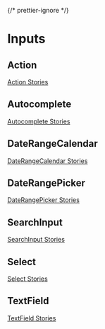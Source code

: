 
{/* prettier-ignore */}
<Meta title="Components/Inputs" />

# Inputs

## Action


<Description of={Action} />

[Action Stories](?path=/docs/components-inputs-action--docs)

<Canvas of={ActionStories.Default} />

## Autocomplete


<Description of={Autocomplete} />

[Autocomplete Stories](?path=/docs/components-inputs-autocomplete--docs)

<Canvas of={AutocompleteStories.Default} />

## DateRangeCalendar


<Description of={DateRangeCalendar} />

[DateRangeCalendar Stories](?path=/docs/components-inputs-daterangecalendar--docs)

<Canvas of={DateRangeCalendarStories.Default} />

## DateRangePicker


<Description of={DateRangePicker} />

[DateRangePicker Stories](?path=/docs/components-inputs-daterangepicker--docs)

<Canvas of={DateRangePickerStories.Default} />

## SearchInput


<Description of={SearchInput} />

[SearchInput Stories](?path=/docs/components-inputs-searchinput--docs)

<Canvas of={SearchInputStories.Default} />

## Select


<Description of={Select} />

[Select Stories](?path=/docs/components-inputs-select--docs)

<Canvas of={SelectStories.Default} />

## TextField


<Description of={TextField} />

[TextField Stories](?path=/docs/components-inputs-textfield--docs)

<Canvas of={TextFieldStories.Default} />
